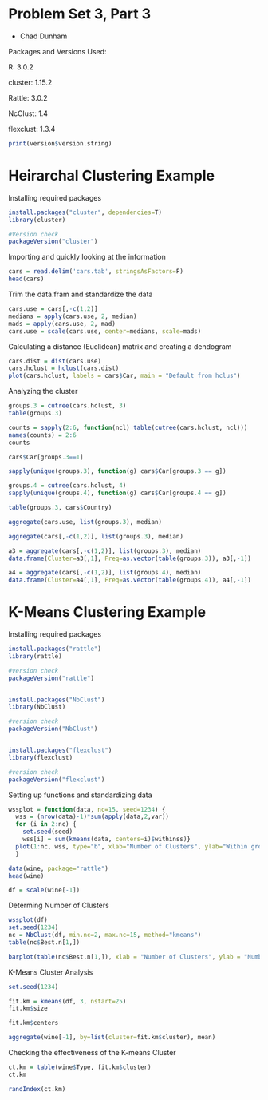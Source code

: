 Problem Set 3, Part 3
========================================================
- Chad Dunham

Packages and Versions Used:

R: 3.0.2

cluster: 1.15.2

Rattle: 3.0.2

NcClust: 1.4

flexclust: 1.3.4


```r
print(version$version.string)
```

Heirarchal Clustering Example
=============================


Installing required packages

```r

install.packages("cluster", dependencies=T)
library(cluster)

#Version check
packageVersion("cluster")

```

Importing and quickly looking at the information

```r

cars = read.delim('cars.tab', stringsAsFactors=F)
head(cars)

```

Trim the data.fram and standardize the data

```r

cars.use = cars[,-c(1,2)]
medians = apply(cars.use, 2, median)
mads = apply(cars.use, 2, mad)
cars.use = scale(cars.use, center=medians, scale=mads)

```

Calculating a distance (Euclidean) matrix and creating a dendogram

```r

cars.dist = dist(cars.use)
cars.hclust = hclust(cars.dist)
plot(cars.hclust, labels = cars$Car, main = "Default from hclus")

```

Analyzing the cluster

```r

groups.3 = cutree(cars.hclust, 3)
table(groups.3)

counts = sapply(2:6, function(ncl) table(cutree(cars.hclust, ncl)))
names(counts) = 2:6
counts

cars$Car[groups.3==1]

sapply(unique(groups.3), function(g) cars$Car[groups.3 == g])

groups.4 = cutree(cars.hclust, 4)
sapply(unique(groups.4), function(g) cars$Car[groups.4 == g])

table(groups.3, cars$Country)

aggregate(cars.use, list(groups.3), median)

aggregate(cars[,-c(1,2)], list(groups.3), median)

a3 = aggregate(cars[,-c(1,2)], list(groups.3), median)
data.frame(Cluster=a3[,1], Freq=as.vector(table(groups.3)), a3[,-1])

a4 = aggregate(cars[,-c(1,2)], list(groups.4), median)
data.frame(Cluster=a4[,1], Freq=as.vector(table(groups.4)), a4[,-1])

```



K-Means Clustering Example
=============================

Installing required packages

```r
install.packages("rattle")
library(rattle)

#version check
packageVersion("rattle")


install.packages("NbClust")
library(NbClust)

#version check
packageVersion("NbClust")


install.packages("flexclust")
library(flexclust)

#version check
packageVersion("flexclust")

```


Setting up functions and standardizing data

```r

wssplot = function(data, nc=15, seed=1234) {
  wss = (nrow(data)-1)*sum(apply(data,2,var))
  for (i in 2:nc) {
    set.seed(seed)
    wss[i] = sum(kmeans(data, centers=i)$withinss)}
  plot(1:nc, wss, type="b", xlab="Number of Clusters", ylab="Within groups sum of squares")
  }

data(wine, package="rattle")
head(wine)

df = scale(wine[-1])

```

Determing Number of Clusters

```r

wssplot(df)
set.seed(1234)
nc = NbClust(df, min.nc=2, max.nc=15, method="kmeans")
table(nc$Best.n[1,])

barplot(table(nc$Best.n[1,]), xlab = "Number of Clusters", ylab = "Number of Criteria", main = "Number of Clusters Chosen by 26 Criteria")

```


K-Means Cluster Analysis

```r

set.seed(1234)

fit.km = kmeans(df, 3, nstart=25)
fit.km$size

fit.km$centers

aggregate(wine[-1], by=list(cluster=fit.km$cluster), mean)

```

Checking the effectiveness of the K-means Cluster

```r

ct.km = table(wine$Type, fit.km$cluster)
ct.km

randIndex(ct.km)

```
